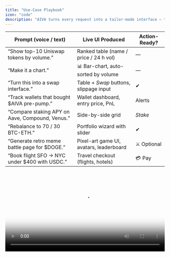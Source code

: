 ```yaml
---
title: "Use-Case Playbook"
icon: "code"
description: "AIVA turns every request into a tailor-made interface — then makes that interface do the work."
---
```


| Prompt (voice / text)                           | Live UI Produced                        | Action-Ready? |
| ----------------------------------------------- | --------------------------------------- | ------------- |
| “Show top-10 Uniswap tokens by volume.”         | Ranked table (name / price / 24 h vol)  | —             |
| “Make it a chart.”                              | 📊 Bar-chart, auto-sorted by volume     | —             |
| “Turn this into a swap interface.”              | Table \+ _Swap_ buttons, slippage input | ✔             |
| “Track wallets that bought \$AIVA pre-pump.”    | Wallet dashboard, entry price, PnL      | Alerts        |
| “Compare staking APY on Aave, Compound, Venus.” | Side-by-side grid                       | _Stake_       |
| “Rebalance to 70 / 30 BTC-ETH.”                 | Portfolio wizard with slider            | ✔             |
| “Generate retro meme battle page for \$DOGE.”   | Pixel-art game UI, avatars, leaderboard | ⚔ Optional    |
| “Book flight SFO → NYC under \$400 with USDC.”  | Travel checkout (flights, hotels)       | 💳 Pay        |

<video controls width="100%" src="/video/playbook.mp4" poster="/images/playbook-placeholder.png" preload="metadata" />

## One datasource → limitless front‑ends

Each prompt below reshapes the same on‑chain or API data in seconds, proving AIVA’s adaptive UI power.

| _Category_                               | _Prompt_                                    | _Interface Generated_         | _Ready-to-Act?_ |
| ---------------------------------------- | ------------------------------------------- | ----------------------------- | --------------- |
| **_DeFi Analytics_**                     | _“Show Uniswap pools \>\$5 M TVL.”_         | _TVL heat-map_                | _—_             |
| _“Drill into the highest pool.”_         | _Detail modal \+ LP stats_                  | _—_                           |                 |
| _“Add liquidity with 3 ETH.”_            | _LP form pre-filled_                        | _✔_                           |                 |
| **_Smart-Money_**                        | _“Visualise APE coinflows last 24 h.”_      | _Sankey graph_                | _—_             |
| _“Set alert on \>\$500 k inflow.”_       | _Alert toggle \+ webhook_                   | _✔_                           |                 |
| **_Yield Farming_**                      | _“ETH farms \>10 % APR on Arbitrum.”_       | _Card grid (APR, TVL)_        | _—_             |
| _“Stake 50 % balance in top farm.”_      | _Tx preview & sign_                         | _✔_                           |                 |
| **_NFT / Gaming_**                       | _“Floor for Pudgy Penguins.”_               | _Line chart \+ rarity table_  | _—_             |
| _“Open bidding terminal.”_               | _Bid slider \+ gas optimiser_               | _✔_                           |                 |
| **_DAO Voting_**                         | _“Snapshot proposals ending today.”_        | _Trello-style board_          | _—_             |
| _“Vote FOR on proposal 42.”_             | _Sig-popup_                                 | _✔_                           |                 |
| **_Arbitrage_**                          | _“Compare ETH price CEX vs DEX.”_           | _Spread matrix_               | _—_             |
| _“Bundle arb if spread \>0.7 %.”_        | _Tx bundle builder_                         | _✔_                           |                 |
| **_CeFi Bridge_**                        | _“Move 5 k USDC from Binance to MetaMask.”_ | _Bridge wizard_               | _✔_             |
| **_SaaS / Web2_**                        | _“Summarise last 20 Zendesk tickets.”_      | _Sentiment pie \+ issue list_ | _—_             |
| _“Email top 5 actions to support lead.”_ | _Mail composer_                             | _✔_                           |                 |
| **_Creative Fun_**                       | _“Neon landing page for my ENS.”_           | _Live HTML / CSS preview_     | _—_             |
| _“Morph into 8-bit dungeon game.”_       | _WebGL canvas \+ wallet login_              | _🎮 Optional_                 |                 |

> _Same dataset, different shapes — all in under a second._

## Why It Matters

- **Visual Agility** – Users flip between table, chart, wizard, or game without reloading a single page.
- **Zero-Code Execution** – Every UI element is already wired to wallets, paths, and on-chain safety checks.
- **Context Carry-Over** – AIVA remembers parameters across views (e.g., token list → swap) so users never re-enter data.

---

## Quick-Start (Whitelist Gate)

1. **Apply** for beta access - submit wallet & email.
2. **Get a Magic Link** → opens the AIVADesk web client.
3. **Talk or Type** – e.g., “Show ETH gas now, make it a chart.”
4. **Interact** – Sign transactions, trigger SaaS calls, or just explore.

<Note>
  Public onboarding opens after TGE; until then seat allocation is capped at 2 000 wallets.
</Note>